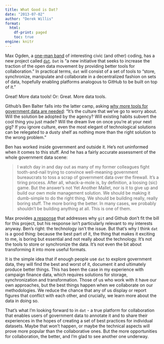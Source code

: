 ```yaml
---
title: What Good is Dat?
date: "2013-07-02"
author: "Derek Willis"
format:
  html:
    df-print: paged
    toc: true
engine: knitr
---
```


Max Ogden, a [one-man band](https://github.com/maxogden?tab=repositories) of interesting civic (and other) coding, has a new project called [`dat`](https://github.com/maxogden/dat). `Dat` is "a new initiative that seeks to increase the traction of the open data movement by providing better tools for collaboration." In practical terms, `dat` will consist of a set of tools to "store, synchronize, manipulate and collaborate in a decentralized fashion on sets of data, hopefully enabling platforms analogous to GitHub to be built on top of it."

Great! More data tools! Or: Great. More data tools.

Github's Ben Balter falls into the latter camp, asking [why more tools for government data are needed](http://ben.balter.com/2013/07/01/technologys-the-easy-part/): "It’s the culture that we’ve go to worry about. Will the solution be adopted by the agency? Will existing habits subvert the cool thing you just made? Will the dream live on once you’re at your next gig? If you ignore culture, even the most elegant of technological solutions can be relegated to a dusty shelf as nothing more than the right solution to the wrong problem."

Ben has worked inside government and outside it. He's not uninformed when it comes to this stuff. And he has a fairly accurate assessment of the whole government data scene:

> I watch day in and day out as many of my former colleagues fight tooth-and-nail trying to convince well-meaning government bureaucrats to toss a scrap of government data over the firewall. It’s a tiring process. After all, whack-a-mole is, by definition, a loosing (sic) game. But the answer’s not Yet Another Mallet, nor is it to give up and build our own mole management solution. We should be making it dumb-simple to do the right thing. We should be building really, really boring stuff. The more boring the better. In many cases, we probably shouldn’t be building anything at all. This is one of them.

Max provides [a response](https://github.com/maxogden/dat#why-not-just-use-git) that addresses why `git` and Github don't fit the bill for this project, but his response isn't particularly relevant to my interests anyway. Ben's right: the technology isn't the issue. But that's why I think `dat` is a good thing: because the best part of it, the thing that makes it exciting to me, is boring but essential and not really about the technology. It's not the tools to store or synchronize the data. It's not even the bit about transforming it into more useful formats.

It is the simple idea that if enough people use `dat` to explore government data, they will find the best and worst of it, document it and ultimately produce better things. This has been the case in my experience with campaign finance data, which requires solutions for storage, synchronization and transformation. Those of us who work with it have our own approaches, but the best things happen when we collaborate on our methodologies. We reduce the chance that any of us display or report figures that conflict with each other, and crucially, we learn more about the data in doing so.

That's what I'm looking forward to in `dat` - a true platform for collaboration that enables users of government data to annotate it and to share their experiences in the hopes of creating a set of best practices for individual datasets. Maybe that won't happen, or maybe the technical aspects will prove more popular than the collaborative ones. But the more opportunities for collaboration, the better, and I'm glad to see another one underway.
